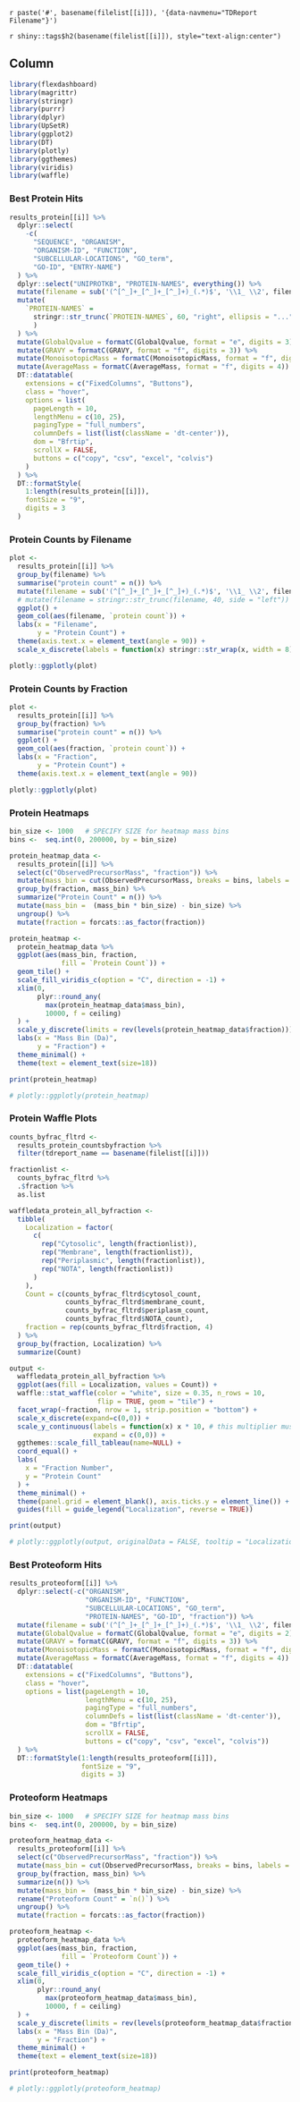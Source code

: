 `r paste('#', basename(filelist[[i]]), '{data-navmenu="TDReport Filename"}')`

`r shiny::tags$h2(basename(filelist[[i]]), style="text-align:center")`

Column {.tabset .tabset-fade}
-----------------------------------------------------------------------

```r

library(flexdashboard)
library(magrittr)
library(stringr)
library(purrr)
library(dplyr)
library(UpSetR)
library(ggplot2)
library(DT)
library(plotly)
library(ggthemes)
library(viridis)
library(waffle)

```

### Best Protein Hits

```r

results_protein[[i]] %>%
  dplyr::select(
    -c(
      "SEQUENCE", "ORGANISM",
      "ORGANISM-ID", "FUNCTION",
      "SUBCELLULAR-LOCATIONS", "GO_term",
      "GO-ID", "ENTRY-NAME")
  ) %>%
  dplyr::select("UNIPROTKB", "PROTEIN-NAMES", everything()) %>% 
  mutate(filename = sub('(^[^_]+_[^_]+_[^_]+)_(.*)$', '\\1_ \\2', filename)) %>%
  mutate(
    `PROTEIN-NAMES` = 
      stringr::str_trunc(`PROTEIN-NAMES`, 60, "right", ellipsis = "..."
      )
  ) %>% 
  mutate(GlobalQvalue = formatC(GlobalQvalue, format = "e", digits = 3)) %>%
  mutate(GRAVY = formatC(GRAVY, format = "f", digits = 3)) %>% 
  mutate(MonoisotopicMass = formatC(MonoisotopicMass, format = "f", digits = 4)) %>% 
  mutate(AverageMass = formatC(AverageMass, format = "f", digits = 4)) %>% 
  DT::datatable(
    extensions = c("FixedColumns", "Buttons"),
    class = "hover",
    options = list(
      pageLength = 10,
      lengthMenu = c(10, 25),
      pagingType = "full_numbers",
      columnDefs = list(list(className = 'dt-center')),
      dom = "Bfrtip",
      scrollX = FALSE,
      buttons = c("copy", "csv", "excel", "colvis")
    )
  ) %>% 
  DT::formatStyle(
    1:length(results_protein[[i]]),
    fontSize = "9",
    digits = 3
  )

```

### Protein Counts by Filename

```r

plot <- 
  results_protein[[i]] %>% 
  group_by(filename) %>% 
  summarise("protein count" = n()) %>%
  mutate(filename = sub('(^[^_]+_[^_]+_[^_]+)_(.*)$', '\\1_ \\2', filename)) %>% 
  # mutate(filename = stringr::str_trunc(filename, 40, side = "left")) %>%
  ggplot() +
  geom_col(aes(filename, `protein count`)) +
  labs(x = "Filename",
       y = "Protein Count") +
  theme(axis.text.x = element_text(angle = 90)) +
  scale_x_discrete(labels = function(x) stringr::str_wrap(x, width = 8))

plotly::ggplotly(plot)

```

### Protein Counts by Fraction

```r

plot <- 
  results_protein[[i]] %>% 
  group_by(fraction) %>% 
  summarise("protein count" = n()) %>%
  ggplot() +
  geom_col(aes(fraction, `protein count`)) +
  labs(x = "Fraction",
       y = "Protein Count") +
  theme(axis.text.x = element_text(angle = 90))

plotly::ggplotly(plot)

```

### Protein Heatmaps

```r

bin_size <- 1000   # SPECIFY SIZE for heatmap mass bins
bins <-  seq.int(0, 200000, by = bin_size)

protein_heatmap_data <- 
  results_protein[[i]] %>% 
  select(c("ObservedPrecursorMass", "fraction")) %>% 
  mutate(mass_bin = cut(ObservedPrecursorMass, breaks = bins, labels = FALSE)) %>%
  group_by(fraction, mass_bin) %>% 
  summarize("Protein Count" = n()) %>%
  mutate(mass_bin =  (mass_bin * bin_size) - bin_size) %>% 
  ungroup() %>% 
  mutate(fraction = forcats::as_factor(fraction))

protein_heatmap <- 
  protein_heatmap_data %>% 
  ggplot(aes(mass_bin, fraction,
             fill = `Protein Count`)) +
  geom_tile() +
  scale_fill_viridis_c(option = "C", direction = -1) +
  xlim(0,
       plyr::round_any(
         max(protein_heatmap_data$mass_bin),
         10000, f = ceiling)
  ) +
  scale_y_discrete(limits = rev(levels(protein_heatmap_data$fraction))) +
  labs(x = "Mass Bin (Da)",
       y = "Fraction") +
  theme_minimal() +
  theme(text = element_text(size=18))

print(protein_heatmap)

# plotly::ggplotly(protein_heatmap)

```

### Protein Waffle Plots

```r

counts_byfrac_fltrd <- 
  results_protein_countsbyfraction %>%
  filter(tdreport_name == basename(filelist[[i]]))

fractionlist <- 
  counts_byfrac_fltrd %>% 
  .$fraction %>%
  as.list

waffledata_protein_all_byfraction <- 
  tibble(
    Localization = factor(
      c(
        rep("Cytosolic", length(fractionlist)),
        rep("Membrane", length(fractionlist)),
        rep("Periplasmic", length(fractionlist)),
        rep("NOTA", length(fractionlist))
      )
    ),
    Count = c(counts_byfrac_fltrd$cytosol_count,
              counts_byfrac_fltrd$membrane_count,
              counts_byfrac_fltrd$periplasm_count,
              counts_byfrac_fltrd$NOTA_count),
    fraction = rep(counts_byfrac_fltrd$fraction, 4)
  ) %>%
  group_by(fraction, Localization) %>% 
  summarize(Count)

output <- 
  waffledata_protein_all_byfraction %>%
  ggplot(aes(fill = Localization, values = Count)) +
  waffle::stat_waffle(color = "white", size = 0.35, n_rows = 10,
                      flip = TRUE, geom = "tile") +
  facet_wrap(~fraction, nrow = 1, strip.position = "bottom") +
  scale_x_discrete(expand=c(0,0)) +
  scale_y_continuous(labels = function(x) x * 10, # this multiplier must be equal to n_rows above
                     expand = c(0,0)) +
  ggthemes::scale_fill_tableau(name=NULL) +
  coord_equal() +
  labs(
    x = "Fraction Number",
    y = "Protein Count"
  ) +
  theme_minimal() +
  theme(panel.grid = element_blank(), axis.ticks.y = element_line()) +
  guides(fill = guide_legend("Localization", reverse = TRUE))

print(output)

# plotly::ggplotly(output, originalData = FALSE, tooltip = "Localization")

```

### Best Proteoform Hits

```r

results_proteoform[[i]] %>%
  dplyr::select(-c("ORGANISM",
                   "ORGANISM-ID", "FUNCTION",
                   "SUBCELLULAR-LOCATIONS", "GO_term",
                   "PROTEIN-NAMES", "GO-ID", "fraction")) %>%
  mutate(filename = sub('(^[^_]+_[^_]+_[^_]+)_(.*)$', '\\1_ \\2', filename)) %>% 
  mutate(GlobalQvalue = formatC(GlobalQvalue, format = "e", digits = 2)) %>%
  mutate(GRAVY = formatC(GRAVY, format = "f", digits = 3)) %>% 
  mutate(MonoisotopicMass = formatC(MonoisotopicMass, format = "f", digits = 4)) %>% 
  mutate(AverageMass = formatC(AverageMass, format = "f", digits = 4)) %>% 
  DT::datatable(
    extensions = c("FixedColumns", "Buttons"),
    class = "hover",
    options = list(pageLength = 10,
                   lengthMenu = c(10, 25),
                   pagingType = "full_numbers",
                   columnDefs = list(list(className = 'dt-center')),
                   dom = "Bfrtip",
                   scrollX = FALSE,
                   buttons = c("copy", "csv", "excel", "colvis"))
  ) %>% 
  DT::formatStyle(1:length(results_proteoform[[i]]),
                  fontSize = "9",
                  digits = 3)
```

### Proteoform Heatmaps

```r

bin_size <- 1000   # SPECIFY SIZE for heatmap mass bins
bins <-  seq.int(0, 200000, by = bin_size)

proteoform_heatmap_data <- 
  results_proteoform[[i]] %>% 
  select(c("ObservedPrecursorMass", "fraction")) %>% 
  mutate(mass_bin = cut(ObservedPrecursorMass, breaks = bins, labels = FALSE)) %>%
  group_by(fraction, mass_bin) %>% 
  summarize(n()) %>%
  mutate(mass_bin =  (mass_bin * bin_size) - bin_size) %>% 
  rename("Proteoform Count" = `n()`) %>%
  ungroup() %>% 
  mutate(fraction = forcats::as_factor(fraction))

proteoform_heatmap <- 
  proteoform_heatmap_data %>% 
  ggplot(aes(mass_bin, fraction,
             fill = `Proteoform Count`)) +
  geom_tile() +
  scale_fill_viridis_c(option = "C", direction = -1) +
  xlim(0,
       plyr::round_any(
         max(proteoform_heatmap_data$mass_bin),
         10000, f = ceiling)
  ) +
  scale_y_discrete(limits = rev(levels(proteoform_heatmap_data$fraction))) +
  labs(x = "Mass Bin (Da)",
       y = "Fraction") +
  theme_minimal() +
  theme(text = element_text(size=18))

print(proteoform_heatmap)

# plotly::ggplotly(proteoform_heatmap)

```


